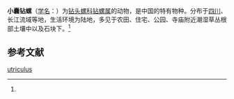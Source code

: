 {{Speciesbox
| name = 小囊钻螺
| status = 
| status_system = 
| image = 
| genus = Opeas
| species = utriculus
| authority = (Heude, 1885)<ref name='id11005'>{{cite web| url =http://www.bioinfo.cn/db05/BjdwSpecies.php?action=view&id=11005| title =小囊钻螺| work =《中国动物物种编目数据库》| publisher =中国科学院微生物研究所| author =中国科学院动物研究所| accessdate =2009-04-28| deadurl =yes| archiveurl =https://web.archive.org/web/20160305041804/http://www.bioinfo.cn/db05/BjdwSpecies.php?action=view&id=11005| archivedate =2016-03-05}}</ref>
}}

'''小囊钻螺'''（[[学名|学名]]：{{lang|la|''Opeas utriculus''}}）为[[钻头螺科|钻头螺科]][[钻螺属|钻螺属]]的动物，是中国的特有物种。分布于[[四川|四川]]、长江流域等地，生活环境为陆地，多见于农田、住宅、公园、寺庙附近潮湿草丛根部土壤中以及石块下。<ref name='id11005'/>

== 参考文献 ==
{{reflist}}

{{Wikispecies|Opeas utriculus}}

[[Category:钻螺属|utriculus]]


{{软体动物小作品}}